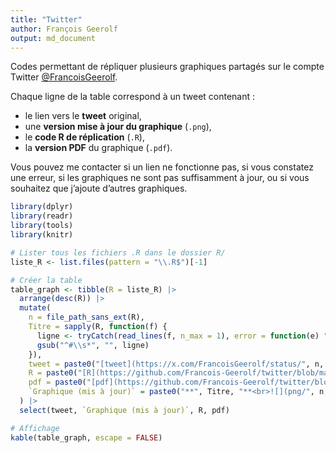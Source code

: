 ```yaml
---
title: "Twitter"
author: François Geerolf
output: md_document
---
```


Codes permettant de répliquer plusieurs graphiques partagés sur le compte Twitter [@FrancoisGeerolf](https://twitter.com/FrancoisGeerolf).

Chaque ligne de la table correspond à un tweet contenant :

- le lien vers le **tweet** original,
- une **version mise à jour du graphique** (`.png`),
- le **code R de réplication** (`.R`),
- la **version PDF** du graphique (`.pdf`).

Vous pouvez me contacter si un lien ne fonctionne pas, si vous constatez une erreur, si les graphiques ne sont pas suffisamment à jour, ou si vous souhaitez que j’ajoute d’autres graphiques.


```r
library(dplyr)
library(readr)
library(tools)
library(knitr)

# Lister tous les fichiers .R dans le dossier R/
liste_R <- list.files(pattern = "\\.R$")[-1]

# Créer la table
table_graph <- tibble(R = liste_R) |>
  arrange(desc(R)) |>
  mutate(
    n = file_path_sans_ext(R),
    Titre = sapply(R, function(f) {
      ligne <- tryCatch(read_lines(f, n_max = 1), error = function(e) "")
      gsub("^#\\s*", "", ligne)
    }),
    tweet = paste0("[tweet](https://x.com/FrancoisGeerolf/status/", n, ")"),
    R = paste0("[R](https://github.com/Francois-Geerolf/twitter/blob/main/", n, ".R)"),
    pdf = paste0("[pdf](https://github.com/Francois-Geerolf/twitter/blob/main/pdf/", n, ".pdf)"),
    `Graphique (mis à jour)` = paste0("**", Titre, "**<br>![](png/", n, ".png)")
  ) |>
  select(tweet, `Graphique (mis à jour)`, R, pdf)

# Affichage
kable(table_graph, escape = FALSE)
```
